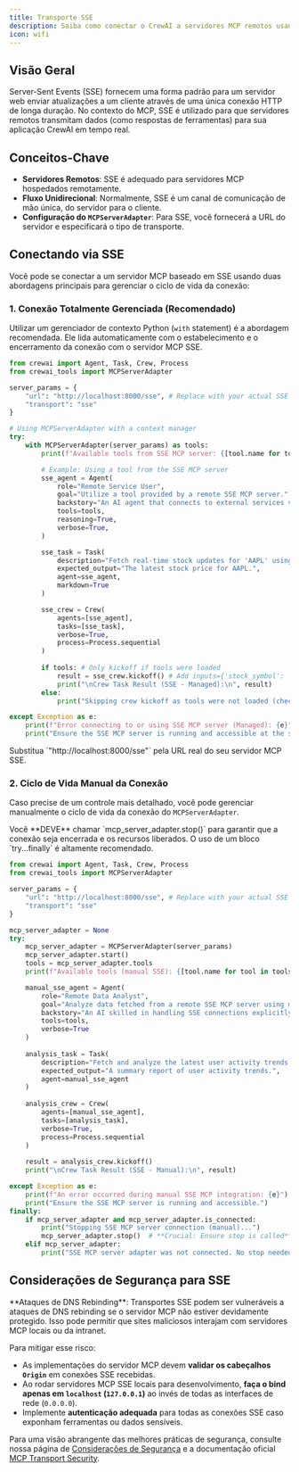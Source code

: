 ```yaml
---
title: Transporte SSE
description: Saiba como conectar o CrewAI a servidores MCP remotos usando Server-Sent Events (SSE) para comunicação em tempo real.
icon: wifi
---
```


## Visão Geral

Server-Sent Events (SSE) fornecem uma forma padrão para um servidor web enviar atualizações a um cliente através de uma única conexão HTTP de longa duração. No contexto do MCP, SSE é utilizado para que servidores remotos transmitam dados (como respostas de ferramentas) para sua aplicação CrewAI em tempo real.

## Conceitos-Chave

- **Servidores Remotos**: SSE é adequado para servidores MCP hospedados remotamente.
- **Fluxo Unidirecional**: Normalmente, SSE é um canal de comunicação de mão única, do servidor para o cliente.
- **Configuração do `MCPServerAdapter`**: Para SSE, você fornecerá a URL do servidor e especificará o tipo de transporte.

## Conectando via SSE

Você pode se conectar a um servidor MCP baseado em SSE usando duas abordagens principais para gerenciar o ciclo de vida da conexão:

### 1. Conexão Totalmente Gerenciada (Recomendado)

Utilizar um gerenciador de contexto Python (`with` statement) é a abordagem recomendada. Ele lida automaticamente com o estabelecimento e o encerramento da conexão com o servidor MCP SSE.

```python
from crewai import Agent, Task, Crew, Process
from crewai_tools import MCPServerAdapter

server_params = {
    "url": "http://localhost:8000/sse", # Replace with your actual SSE server URL
    "transport": "sse" 
}

# Using MCPServerAdapter with a context manager
try:
    with MCPServerAdapter(server_params) as tools:
        print(f"Available tools from SSE MCP server: {[tool.name for tool in tools]}")

        # Example: Using a tool from the SSE MCP server
        sse_agent = Agent(
            role="Remote Service User",
            goal="Utilize a tool provided by a remote SSE MCP server.",
            backstory="An AI agent that connects to external services via SSE.",
            tools=tools,
            reasoning=True,
            verbose=True,
        )

        sse_task = Task(
            description="Fetch real-time stock updates for 'AAPL' using an SSE tool.",
            expected_output="The latest stock price for AAPL.",
            agent=sse_agent,
            markdown=True
        )

        sse_crew = Crew(
            agents=[sse_agent],
            tasks=[sse_task],
            verbose=True,
            process=Process.sequential
        )
        
        if tools: # Only kickoff if tools were loaded
            result = sse_crew.kickoff() # Add inputs={'stock_symbol': 'AAPL'} if tool requires it
            print("\nCrew Task Result (SSE - Managed):\n", result)
        else:
            print("Skipping crew kickoff as tools were not loaded (check server connection).")

except Exception as e:
    print(f"Error connecting to or using SSE MCP server (Managed): {e}")
    print("Ensure the SSE MCP server is running and accessible at the specified URL.")

```

<Note>
Substitua `"http://localhost:8000/sse"` pela URL real do seu servidor MCP SSE.
</Note>

### 2. Ciclo de Vida Manual da Conexão

Caso precise de um controle mais detalhado, você pode gerenciar manualmente o ciclo de vida da conexão do `MCPServerAdapter`.

<Info>
Você **DEVE** chamar `mcp_server_adapter.stop()` para garantir que a conexão seja encerrada e os recursos liberados. O uso de um bloco `try...finally` é altamente recomendado.
</Info>

```python
from crewai import Agent, Task, Crew, Process
from crewai_tools import MCPServerAdapter

server_params = {
    "url": "http://localhost:8000/sse", # Replace with your actual SSE server URL
    "transport": "sse"
}

mcp_server_adapter = None 
try:
    mcp_server_adapter = MCPServerAdapter(server_params)
    mcp_server_adapter.start()
    tools = mcp_server_adapter.tools
    print(f"Available tools (manual SSE): {[tool.name for tool in tools]}")

    manual_sse_agent = Agent(
        role="Remote Data Analyst",
        goal="Analyze data fetched from a remote SSE MCP server using manual connection management.",
        backstory="An AI skilled in handling SSE connections explicitly.",
        tools=tools,
        verbose=True
    )
    
    analysis_task = Task(
        description="Fetch and analyze the latest user activity trends from the SSE server.",
        expected_output="A summary report of user activity trends.",
        agent=manual_sse_agent
    )
    
    analysis_crew = Crew(
        agents=[manual_sse_agent],
        tasks=[analysis_task],
        verbose=True,
        process=Process.sequential
    )
    
    result = analysis_crew.kickoff()
    print("\nCrew Task Result (SSE - Manual):\n", result)

except Exception as e:
    print(f"An error occurred during manual SSE MCP integration: {e}")
    print("Ensure the SSE MCP server is running and accessible.")
finally:
    if mcp_server_adapter and mcp_server_adapter.is_connected:
        print("Stopping SSE MCP server connection (manual)...")
        mcp_server_adapter.stop()  # **Crucial: Ensure stop is called**
    elif mcp_server_adapter:
        print("SSE MCP server adapter was not connected. No stop needed or start failed.")

```

## Considerações de Segurança para SSE

<Warning>
**Ataques de DNS Rebinding**: Transportes SSE podem ser vulneráveis a ataques de DNS rebinding se o servidor MCP não estiver devidamente protegido. Isso pode permitir que sites maliciosos interajam com servidores MCP locais ou da intranet.
</Warning>

Para mitigar esse risco:
- As implementações do servidor MCP devem **validar os cabeçalhos `Origin`** em conexões SSE recebidas.
- Ao rodar servidores MCP SSE locais para desenvolvimento, **faça o bind apenas em `localhost` (`127.0.0.1`)** ao invés de todas as interfaces de rede (`0.0.0.0`).
- Implemente **autenticação adequada** para todas as conexões SSE caso exponham ferramentas ou dados sensíveis.

Para uma visão abrangente das melhores práticas de segurança, consulte nossa página de [Considerações de Segurança](./security.mdx) e a documentação oficial [MCP Transport Security](https://modelcontextprotocol.io/docs/concepts/transports#security-considerations).